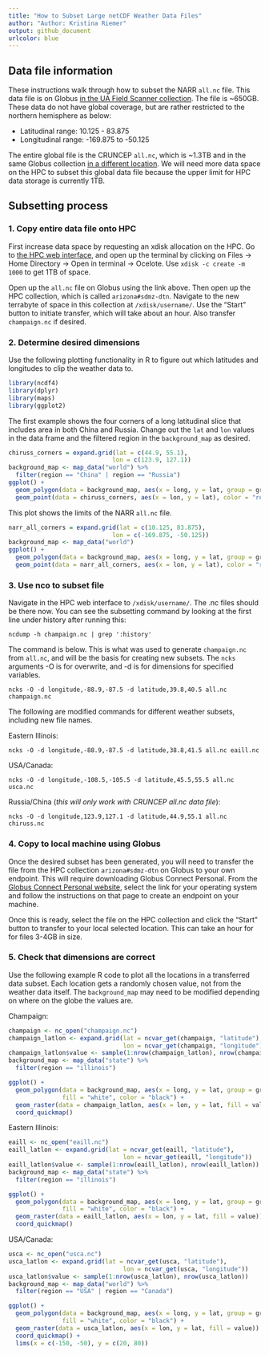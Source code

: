 ```yaml
---
title: "How to Subset Large netCDF Weather Data Files"
author: "Author: Kristina Riemer"
output: github_document
urlcolor: blue
---
```


## Data file information

These instructions walk through how to subset the NARR `all.nc` file. This data file is on Globus [in the UA Field Scanner collection](https://app.globus.org/file-manager?origin_id=cbae3a96-d081-4951-bd1e-a8fda974cefa&origin_path=%2Fmet%2Fnarr%2Fthreehourly%2F). The file is ~650GB. These data do not have global coverage, but are rather restricted to the northern hemisphere as below: 

 * Latitudinal range: 10.125 - 83.875 
 * Longitudinal range: -169.875 to -50.125

The entire global file is the CRUNCEP `all.nc`, which is ~1.3TB and in the same Globus collection [in a different location](https://app.globus.org/file-manager?origin_id=cbae3a96-d081-4951-bd1e-a8fda974cefa&origin_path=%2Fmet%2Fcruncep%2F). We will need more data space on the HPC to subset this global data file because the upper limit for HPC data storage is currently 1TB. 

## Subsetting process

### 1. Copy entire data file onto HPC

First increase data space by requesting an xdisk allocation on the HPC. Go to [the HPC web interface](https://ood.hpc.arizona.edu/pun/sys/dashboard), and open up the terminal by clicking on Files -> Home Directory -> Open in terminal -> Ocelote. Use `xdisk -c create -m 1000` to get 1TB of space.  

Open up the `all.nc` file on Globus using the link above. Then open up the HPC collection, which is called `arizona#sdmz-dtn`. Navigate to the new terrabyte of space in this collection at `/xdisk/username/`. Use the "Start" button to initiate transfer, which will take about an hour. Also transfer `champaign.nc` if desired. 

### 2. Determine desired dimensions

Use the following plotting functionality in R to figure out which latitudes and longitudes to clip the weather data to. 

```r
library(ncdf4)
library(dplyr)
library(maps)
library(ggplot2)
```

The first example shows the four corners of a long latitudinal slice that includes area in both China and Russia. Change out the `lat` and `lon` values in the data frame and the filtered region in the `background_map` as desired. 

```r
chiruss_corners = expand.grid(lat = c(44.9, 55.1), 
                             lon = c(123.9, 127.1))
background_map <- map_data("world") %>% 
  filter(region == "China" | region == "Russia")
ggplot() +
  geom_polygon(data = background_map, aes(x = long, y = lat, group = group), fill = "white", color = "black") +
  geom_point(data = chiruss_corners, aes(x = lon, y = lat), color = "red")
```

This plot shows the limits of the NARR `all.nc` file. 

```r
narr_all_corners = expand.grid(lat = c(10.125, 83.875), 
                             lon = c(-169.875, -50.125))
background_map <- map_data("world")
ggplot() +
  geom_polygon(data = background_map, aes(x = long, y = lat, group = group), fill = "white", color = "black") +
  geom_point(data = narr_all_corners, aes(x = lon, y = lat), color = "red")
```

### 3. Use nco to subset file

Navigate in the HPC web interface to `/xdisk/username/`. The .nc files should be there now. You can see the subsetting command by looking at the first line under history after running this: 

```shell
ncdump -h champaign.nc | grep ':history'
```

The command is below. This is what was used to generate `champaign.nc` from `all.nc`, and will be the basis for creating new subsets. The `ncks` arguments -O is for overwrite, and -d is for dimensions for specified variables. 

```shell
ncks -O -d longitude,-88.9,-87.5 -d latitude,39.8,40.5 all.nc champaign.nc
```

The following are modified commands for different weather subsets, including new file names. 

Eastern Illinois: 
```shell
ncks -O -d longitude,-88.9,-87.5 -d latitude,38.8,41.5 all.nc eaill.nc
```

USA/Canada: 
```shell
ncks -O -d longitude,-108.5,-105.5 -d latitude,45.5,55.5 all.nc usca.nc
```

Russia/China (*this will only work with CRUNCEP all.nc data file*):

```shell
ncks -O -d longitude,123.9,127.1 -d latitude,44.9,55.1 all.nc chiruss.nc
```

### 4. Copy to local machine using Globus

Once the desired subset has been generated, you will need to transfer the file from the HPC collection `arizona#sdmz-dtn` on Globus to your own endpoint. This will require downloading Globus Connect Personal. From the [Globus Connect Personal website](https://www.globus.org/globus-connect-personal), select the link for your operating system and follow the instructions on that page to create an endpoint on your machine. 

Once this is ready, select the file on the HPC collection and click the "Start" button to transfer to your local selected location. This can take an hour for for files 3-4GB in size. 

### 5. Check that dimensions are correct

Use the following example R code to plot all the locations in a transferred data subset. Each location gets a randomly chosen value, not from the weather data itself. The `background_map` may need to be modified depending on where on the globe the values are. 

Champaign: 
```r
champaign <- nc_open("champaign.nc")
champaign_latlon <- expand.grid(lat = ncvar_get(champaign, "latitude"), 
                                lon = ncvar_get(champaign, "longitude"))
champaign_latlon$value <- sample(1:nrow(champaign_latlon), nrow(champaign_latlon))
background_map <- map_data("state") %>% 
  filter(region == "illinois")

ggplot() +
  geom_polygon(data = background_map, aes(x = long, y = lat, group = group), 
               fill = "white", color = "black") +
  geom_raster(data = champaign_latlon, aes(x = lon, y = lat, fill = value)) +
  coord_quickmap()
```

Eastern Illinois: 
```r
eaill <- nc_open("eaill.nc")
eaill_latlon <- expand.grid(lat = ncvar_get(eaill, "latitude"), 
                                lon = ncvar_get(eaill, "longitude"))
eaill_latlon$value <- sample(1:nrow(eaill_latlon), nrow(eaill_latlon))
background_map <- map_data("state") %>% 
  filter(region == "illinois")

ggplot() +
  geom_polygon(data = background_map, aes(x = long, y = lat, group = group), 
               fill = "white", color = "black") +
  geom_raster(data = eaill_latlon, aes(x = lon, y = lat, fill = value)) +
  coord_quickmap()
```

USA/Canada: 
```r
usca <- nc_open("usca.nc")
usca_latlon <- expand.grid(lat = ncvar_get(usca, "latitude"), 
                                lon = ncvar_get(usca, "longitude"))
usca_latlon$value <- sample(1:nrow(usca_latlon), nrow(usca_latlon))
background_map <- map_data("world") %>% 
  filter(region == "USA" | region == "Canada")

ggplot() +
  geom_polygon(data = background_map, aes(x = long, y = lat, group = group), 
               fill = "white", color = "black") +
  geom_raster(data = usca_latlon, aes(x = lon, y = lat, fill = value)) +
  coord_quickmap() +
  lims(x = c(-150, -50), y = c(20, 80))
```
